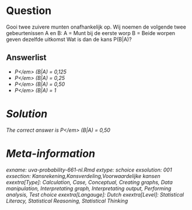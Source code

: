 Question
========

Gooi twee zuivere munten onafhankelijk op. Wij noemen de volgende twee gebeurtenissen A en B:
A = Munt bij de eerste worp
B = Beide worpen geven dezelfde uitkomst
Wat is dan de kans P(B|A)? 

Answerlist
----------
* <em>P<\/em> (B|A) = 0,125
* <em>P<\/em> (B|A) = 0,25
* <em>P<\/em> (B|A) = 0,50
* <em>P<\/em> (B|A) = 1

Solution
========

The correct answer is  <em>P<\/em> (B|A) = 0,50 

Meta-information
================
exname: uva-probability-661-nl.Rmd 
extype: schoice 
exsolution: 001 
exsection: Kansrekening,Kansverdeling,Voorwaardelijke kansen 
exextra[Type]: Calculation, Case, Conceptual, Creating graphs, Data manipulation, Interpretating graph, Interpretating output, Performing analysis, Test choice 
exextra[Langauge]: Dutch 
exextra[Level]: Statistical Literacy, Statistical Reasoning, Statistical Thinking 
